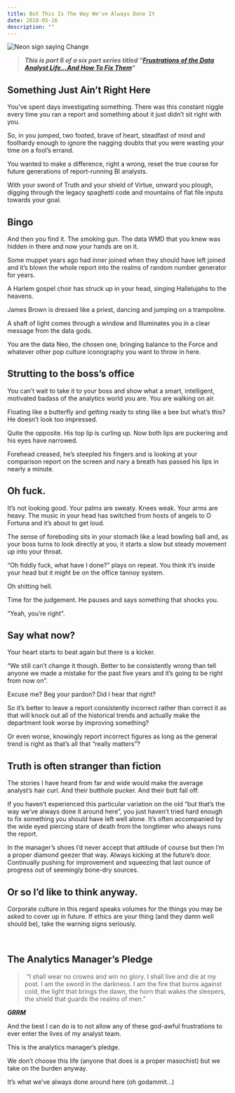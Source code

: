 ```yaml
---
title: But This Is The Way We've Always Done It
date: 2018-05-16
description: ""
---
```

![Neon sign saying Change](./change-neon-sign.jpg)

> **_This is part 6 of a six part series titled &#8220;[Frustrations of the Data Analyst Life&#8230;And How To Fix Them][1]&#8220;_**

## Something Just Ain&#8217;t Right Here

You’ve spent days investigating something. There was this constant niggle every time you ran a report and something about it just didn’t sit right with you.

So, in you jumped, two footed, brave of heart, steadfast of mind and foolhardy enough to ignore the nagging doubts that you were wasting your time on a fool’s errand.

You wanted to make a difference, right a wrong, reset the true course for future generations of report-running BI analysts.

With your sword of Truth and your shield of Virtue, onward you plough, digging through the legacy spaghetti code and mountains of flat file inputs towards your goal.

## Bingo

And then you find it. The smoking gun. The data WMD that you knew was hidden in there and now your hands are on it.

Some muppet years ago had inner joined when they should have left joined and it’s blown the whole report into the realms of random number generator for years.

A Harlem gospel choir has struck up in your head, singing Hallelujahs to the heavens.

James Brown is dressed like a priest, dancing and jumping on a trampoline.

A shaft of light comes through a window and Illuminates you in a clear message from the data gods.

You are the data Neo, the chosen one, bringing balance to the Force and whatever other pop culture iconography you want to throw in here.

## Strutting to the boss&#8217;s office

You can’t wait to take it to your boss and show what a smart, intelligent, motivated badass of the analytics world you are. You are walking on air.

Floating like a butterfly and getting ready to sting like a bee but what’s this? He doesn’t look too impressed.

Quite the opposite. His top lip is curling up. Now both lips are puckering and his eyes have narrowed.

Forehead creased, he’s steepled his fingers and is looking at your comparison report on the screen and nary a breath has passed his lips in nearly a minute.

## Oh fuck.

It’s not looking good. Your palms are sweaty. Knees weak. Your arms are heavy. The music in your head has switched from hosts of angels to O Fortuna and it’s about to get loud.

The sense of foreboding sits in your stomach like a lead bowling ball and, as your boss turns to look directly at you, it starts a slow but steady movement up into your throat.

“Oh fiddly fuck, what have I done?” plays on repeat. You think it’s inside your head but it might be on the office tannoy system.

Oh shitting hell.

Time for the judgement. He pauses and says something that shocks you.

“Yeah, you’re right”.

## Say what now?

Your heart starts to beat again but there is a kicker.

“We still can’t change it though. Better to be consistently wrong than tell anyone we made a mistake for the past five years and it’s going to be right from now on”.

Excuse me? Beg your pardon? Did I hear that right?

So it’s better to leave a report consistently incorrect rather than correct it as that will knock out all of the historical trends and actually make the department look worse by improving something?

Or even worse, knowingly report incorrect figures as long as the general trend is right as that’s all that “really matters”?

## Truth is often stranger than fiction

The stories I have heard from far and wide would make the average analyst’s hair curl. And their butthole pucker. And their butt fall off.

If you haven’t experienced this particular variation on the old “but that’s the way we’ve always done it around here”, you just haven’t tried hard enough to fix something you should have left well alone. It&#8217;s often accompanied by the wide eyed piercing stare of death from the longtimer who always runs the report.

In the manager’s shoes I’d never accept that attitude of course but then I’m a proper diamond geezer that way. Always kicking at the future&#8217;s door. Continually pushing for improvement and squeezing that last ounce of progress out of seemingly bone-dry sources.

## Or so I’d like to think anyway.

Corporate culture in this regard speaks volumes for the things you may be asked to cover up in future. If ethics are your thing (and they damn well should be), take the warning signs seriously.

&nbsp;

## The Analytics Manager’s Pledge

>  “I shall wear no crowns and win no glory. I shall live and die at my post. I am the sword in the darkness. I am the fire that burns against cold, the light that brings the dawn, the horn that wakes the sleepers, the shield that guards the realms of men.”

_**GRRM**_

And the best I can do is to not allow any of these god-awful frustrations to ever enter the lives of my analyst team.

This is the analytics manager’s pledge.

We don’t choose this life (anyone that does is a proper masochist) but we take on the burden anyway.

It’s what we’ve always done around here (oh godammit…)

 [1]: https://alanhylands.com/frustrations-of-the-data-analyst-life/